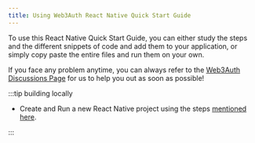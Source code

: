 ```yaml
---
title: Using Web3Auth React Native Quick Start Guide
---
```


To use this React Native Quick Start Guide, you can either study the steps and the different snippets of code and add them to your application, or
simply copy paste the entire files and run them on your own.

If you face any problem anytime, you can always refer to the [Web3Auth Discussions Page](https://github.com/Web3Auth/Web3Auth/discussions) for us to
help you out as soon as possible!

:::tip building locally

- Create and Run a new React Native project using the steps [mentioned here](https://reactnative.dev/docs/environment-setup#development-os).

:::
